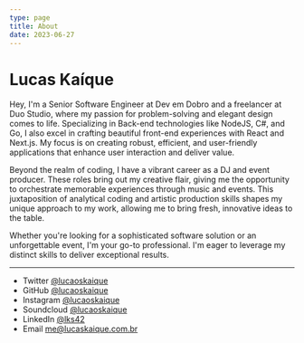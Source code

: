 ```yaml
---
type: page
title: About
date: 2023-06-27
---
```


# Lucas Kaíque

Hey, I'm a Senior Software Engineer at Dev em Dobro and a freelancer at Duo Studio, where my passion for problem-solving and elegant design comes to life. Specializing in Back-end technologies like NodeJS, C#, and Go, I also excel in crafting beautiful front-end experiences with React and Next.js. My focus is on creating robust, efficient, and user-friendly applications that enhance user interaction and deliver value.

Beyond the realm of coding, I have a vibrant career as a DJ and event producer. These roles bring out my creative flair, giving me the opportunity to orchestrate memorable experiences through music and events. This juxtaposition of analytical coding and artistic production skills shapes my unique approach to my work, allowing me to bring fresh, innovative ideas to the table.

Whether you're looking for a sophisticated software solution or an unforgettable event, I'm your go-to professional. I'm eager to leverage my distinct skills to deliver exceptional results.

---

- Twitter [@lucaoskaique](https://twitter.com/lucaoskaique)
- GitHub [@lucaoskaique](https://github.com/lucaoskaique)
- Instagram [@lucaoskaique](https://instagram.com/lucaoskaique)
- Soundcloud [@lucaoskaique](https://soundcloud.com/lucaoskaique/sets/mixes)
- LinkedIn [@lks42](https://www.linkedin.com/in/lks42/)
- Email me@lucaskaique.com.br
